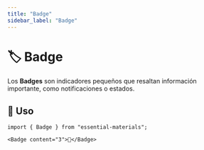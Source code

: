 ```yaml
---
title: "Badge"
sidebar_label: "Badge"
---
```


# 🏷️ Badge

Los **Badges** son indicadores pequeños que resaltan información importante, como notificaciones o estados.

## 📌 Uso

```tsx
import { Badge } from "essential-materials";

<Badge content="3">🔔</Badge>
